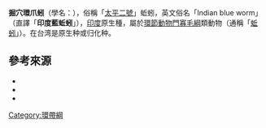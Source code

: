 {{citation style|time=2016-12-10T07:17:26+00:00}}
{{expand|time=2016-12-10T07:17:26+00:00}}
'''掘穴環爪蚓'''（學名：{{sname|Perionyx excavatus}}），俗稱「[[太平二號|太平二號]]」蚯蚓，英文俗名「Indian blue worm」（直譯「'''印度藍蚯蚓'''」），[[印度|印度]]原生種，屬於[[環節動物門|環節動物門]][[寡毛綱|寡毛綱]]類動物（通稱「[[蚯蚓|蚯蚓]]」）。在台湾是原生种或归化种。

== 參考來源 ==
*{{TaiBIF|id=402722|zh=掘穴環爪蚓| binomial =Perionyx excavatus |authority=Perrier, 1872 | accessdate=2016-12-10}}
*{{TaiBNET|id=402722|zh=掘穴環爪蚓| binomial =Perionyx excavatus |authority=Perrier, 1872 | accessdate=2016-12-10}}
*{{cite web| title=印度藍蚯蚓：你不知道養殖上有多好用的本土種——太平二號與牠們的產地（三）| url=https://pansci.asia/archives/109587| author=台灣動物世界| date={{start date|2016|12|02}}| accessdate={{start date|2016|12|10}}| publisher=泛科學| archive-date=2022-05-22| archive-url=https://web.archive.org/web/20220522013411/https://pansci.asia/archives/109587}}

[[Category:環帶綱|Category:環帶綱]]
